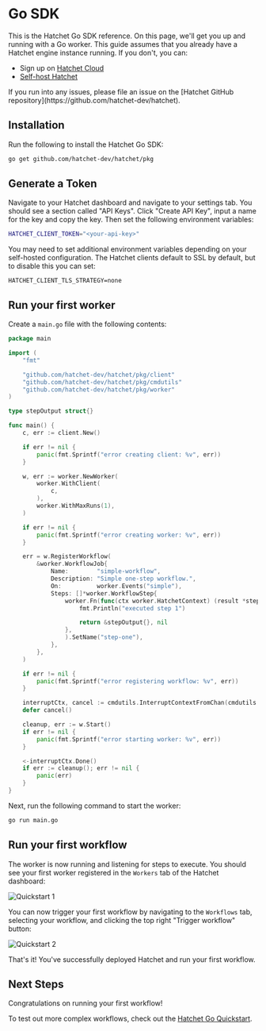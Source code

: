 
# Go SDK

This is the Hatchet Go SDK reference. On this page, we'll get you up and running with a Go worker. This guide assumes that you already have a Hatchet engine instance running. If you don't, you can:

- Sign up on [Hatchet Cloud](https://cloud.onhatchet.run)
- [Self-host Hatchet](https://docs.hatchet.run/self-hosting)

<Callout type="info" emoji="🪓">
  If you run into any issues, please file an issue on the [Hatchet GitHub
  repository](https://github.com/hatchet-dev/hatchet).
</Callout>

## Installation

Run the following to install the Hatchet Go SDK:

```sh
go get github.com/hatchet-dev/hatchet/pkg
```

## Generate a Token

Navigate to your Hatchet dashboard and navigate to your settings tab. You should see a section called "API Keys". Click "Create API Key", input a name for the key and copy the key. Then set the following environment variables:

```sh
HATCHET_CLIENT_TOKEN="<your-api-key>"
```

<Callout type="info" emoji="🪓">
You may need to set additional environment variables depending on your self-hosted configuration. The Hatchet clients default to SSL by default, but to disable this you can set:

```
HATCHET_CLIENT_TLS_STRATEGY=none
```

</Callout>

## Run your first worker

Create a `main.go` file with the following contents:

```go filename="main.go" copy
package main

import (
	"fmt"

	"github.com/hatchet-dev/hatchet/pkg/client"
	"github.com/hatchet-dev/hatchet/pkg/cmdutils"
	"github.com/hatchet-dev/hatchet/pkg/worker"
)

type stepOutput struct{}

func main() {
	c, err := client.New()

	if err != nil {
		panic(fmt.Sprintf("error creating client: %v", err))
	}

	w, err := worker.NewWorker(
		worker.WithClient(
			c,
		),
		worker.WithMaxRuns(1),
	)

	if err != nil {
		panic(fmt.Sprintf("error creating worker: %v", err))
	}

	err = w.RegisterWorkflow(
		&worker.WorkflowJob{
			Name:        "simple-workflow",
			Description: "Simple one-step workflow.",
			On:          worker.Events("simple"),
			Steps: []*worker.WorkflowStep{
				worker.Fn(func(ctx worker.HatchetContext) (result *stepOutput, err error) {
					fmt.Println("executed step 1")

					return &stepOutput{}, nil
				},
				).SetName("step-one"),
			},
		},
	)

	if err != nil {
		panic(fmt.Sprintf("error registering workflow: %v", err))
	}

	interruptCtx, cancel := cmdutils.InterruptContextFromChan(cmdutils.InterruptChan())
	defer cancel()

	cleanup, err := w.Start()
	if err != nil {
		panic(fmt.Sprintf("error starting worker: %v", err))
	}

	<-interruptCtx.Done()
	if err := cleanup(); err != nil {
		panic(err)
	}
}
```

Next, run the following command to start the worker:

```sh
go run main.go
```

## Run your first workflow

The worker is now running and listening for steps to execute. You should see your first worker registered in the `Workers` tab of the Hatchet dashboard:

![Quickstart 1](/quickstart-1.png)

You can now trigger your first workflow by navigating to the `Workflows` tab, selecting your workflow, and clicking the top right "Trigger workflow" button:

![Quickstart 2](/quickstart-2.png)

That's it! You've successfully deployed Hatchet and run your first workflow.

## Next Steps

Congratulations on running your first workflow!

To test out more complex workflows, check out the [Hatchet Go Quickstart](https://github.com/hatchet-dev/hatchet-go-quickstart).
